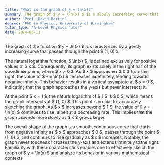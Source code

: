 ```yaml
---
title: "What is the graph of y = ln(x)?"
summary: The graph of $ y = \ln(x) $ is a slowly increasing curve that passes through the point (1, 0).
author: "Prof. David Martin"
degree: "PhD in Physics, University of Birmingham"
tutor_type: "A-Level Physics Tutor"
date: 2024-06-11
---
```


The graph of the function $ y = \ln(x) $ is characterized by a gently increasing curve that passes through the point $ (1, 0) $.

The natural logarithm function, $ \ln(x) $, is defined exclusively for positive values of $ x $. Consequently, its graph exists solely in the right half of the coordinate plane, where $ x > 0 $. As $ x $ approaches $ 0 $ from the right, the value of $ y = \ln(x) $ decreases indefinitely, tending towards negative infinity. This behavior results in a vertical asymptote at $ x = 0 $, indicating that the graph approaches the y-axis but never intersects it.

At the point $ x = 1 $, the natural logarithm of $ 1 $ is $ 0 $, which means the graph intersects at $ (1, 0) $. This point is crucial for accurately sketching the graph. As $ x $ increases beyond $ 1 $, the value of $ y = \ln(x) $ continues to rise, albeit at a decreasing rate. This implies that the graph ascends more slowly as $ x $ grows larger.

The overall shape of the graph is a smooth, continuous curve that starts from negative infinity as $ x $ approaches $ 0 $, passes through the point $ (1, 0) $, and continues to rise gradually as $ x $ increases. Notably, the graph never touches or crosses the y-axis and extends infinitely to the right. Familiarity with these characteristics enables one to effectively sketch the graph of $ y = \ln(x) $ and analyze its behavior in various mathematical contexts.
    